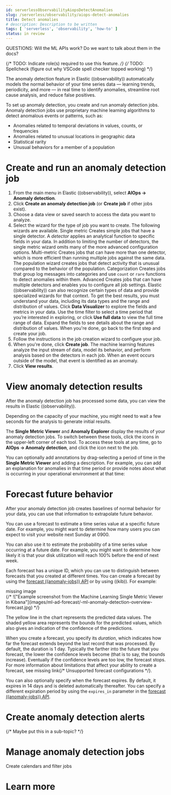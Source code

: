 ```yaml
---
id: serverlessObservabilityAiopsDetectAnomalies
slug: /serverless/observability/aiops-detect-anomalies
title: Detect anomalies
# description: Description to be written
tags: [ 'serverless', 'observability', 'how-to' ]
status: in review
---
```



<InReview />

QUESTIONS:
Will the ML APIs work? Do we want to talk about them in the docs?

{/* TODO: Indicate role(s) required to use this feature. */}
{/* TODO: Spellcheck (figure out why VSCode spell checker topped working) */}

The anomaly detection feature in Elastic ((observability)) automatically models the normal behavior of your time series data — learning trends,
periodicity, and more — in real time to identify anomalies, streamline root cause analysis, and reduce false positives.

To set up anomaly detection, you create and run anomaly detection jobs.
Anomaly detection jobs use proprietary machine learning algorithms to detect anomalous events or patterns, such as:

* Anomalies related to temporal deviations in values, counts, or frequencies
* Anomalies related to unusual locations in geographic data
* Statistical rarity
* Unusual behaviors for a member of a population

<div id="create-anomaly-detection-job"></div>

# Create and run an anomaly detection job

1. From the main menu in Elastic ((observability)), select **AIOps -> Anomaly detection**.
1. Click **Create an anomaly detection job** (or **Create job** if other jobs exist).
1. Choose a data view or saved search to access the data you want to analyze.
1. Select the wizard for the type of job you want to create.
The following wizards are available.
    <DocDefList>
        <DocDefTerm>Single metric</DocDefTerm>
        <DocDefDescription>
            Creates simple jobs that have a single detector. A _detector_ applies an analytical function to specific fields in your data. In addition to limiting the number of detectors, the single metric wizard omits many of the more advanced configuration options.
        </DocDefDescription>
        <DocDefTerm>Multi-metric</DocDefTerm>
        <DocDefDescription>
            Creates jobs that can have more than one detector, which is more efficient than running multiple jobs against the same data. The population wizard creates jobs that detect activity that is unusual compared to the behavior of the population.
        </DocDefDescription>
        <DocDefTerm>Categorization</DocDefTerm>
        <DocDefDescription>
            Creates jobs that group log messages into categories and use `count` or `rare` functions to detect anomalies within them.
        </DocDefDescription>
        <DocDefTerm>Advanced</DocDefTerm>
        <DocDefDescription>
            Creates jobs that can have multiple detectors and enables you to configure all job settings.
        </DocDefDescription>
    </DocDefList>
    Elastic ((observability)) can also recognize certain types of data and provide specialized wizards for that context.
    <DocCallOut color="empty" title="Not sure what type of job to create?">
        To get the best results, you must understand your data, including its data types and the range and distribution of values.
        Click **Data Visualizer** to explore the fields and metrics in your data.
        Use the time filter to select a time period that you’re interested in exploring,
        or click **Use full data** to view the full time range of data.
        Expand the fields to see details about the range and distribution of values.
        When you're done, go back to the first step and create your job.
    </DocCallOut>
1. Follow the instructions in the job creation wizard to configure your job.
1. When you're done, click **Create job**.
The machine learning features analyze the input stream of data, model its behavior, and perform analysis based on the detectors in each job.
When an event occurs outside of the model, that event is identified as an anomaly.
1. Click **View results**.

<div id="view-anomaly-detection-results"></div>

# View anomaly detection results

After the anomaly detection job has processed some data,
you can view the results in Elastic ((observability)).

<DocCallOut title="Tip">
Depending on the capacity of your machine,
you might need to wait a few seconds for the analysis to generate initial results.
</DocCallOut>

The **Single Metric Viewer** and **Anomaly Explorer** display the results of your anomaly detection jobs.
To switch between these tools, click the icons in the upper-left corner of each tool.
To access these tools at any time, go to **AIOps -> Anomaly detection**, and click the icon next to the job.

You can optionally add annotations by drag-selecting a period of time in the **Single Metric Viewer** and adding a description.
For example, you can add an explanation for anomalies in that time period or provide notes about what is occurring in your operational environment at that time:

<div id="ml-ad-forecast"></div>

# Forecast future behavior

After your anomaly detection job creates baselines of normal behavior for your data,
you can use that information to extrapolate future behavior.

You can use a forecast to estimate a time series value at a specific future date.
For example, you might want to determine how many users you can expect to visit
your website next Sunday at 0900.

You can also use it to estimate the probability of a time series value occurring
at a future date. For example, you might want to determine how likely it is that
your disk utilization will reach 100% before the end of next week.

Each forecast has a unique ID, which you can use to distinguish between forecasts
that you created at different times. You can create a forecast by using the
[forecast ((anomaly-jobs)) API](((ref))/ml-forecast.html) or by using ((kib)). For
example:

<div style={{ backgroundColor: "#F1F4FA", width: "100%", height: "250px", textAlign: "center", paddingTop: "110px", marginBottom: "20px" }}><DocIcon type="image" title="missing image"/> missing image</div>
{/* !["Example screenshot from the Machine Learning Single Metric Viewer in Kibana"](images/ml-ad-forecast/-ml-anomaly-detection-overview-forecast.jpg) */}

The yellow line in the chart represents the predicted data values. The
shaded yellow area represents the bounds for the predicted values, which also
gives an indication of the confidence of the predictions.

When you create a forecast, you specify its _duration_, which indicates how far
the forecast extends beyond the last record that was processed. By default, the
duration is 1 day. Typically the farther into the future that you forecast, the
lower the confidence levels become (that is to say, the bounds increase).
Eventually if the confidence levels are too low, the forecast stops.
For more information about limitations that affect your ability to create a
forecast, see <DocBadge><DocIcon size="s" type="unlink" title="missing link"/> missing link</DocBadge>{/*  <DocLink id="enMachineLearningMlLimitations" section="unsupported-forecast-configurations">Unsupported forecast configurations</DocLink> */}.

You can also optionally specify when the forecast expires. By default, it
expires in 14 days and is deleted automatically thereafter. You can specify a
different expiration period by using the `expires_in` parameter in the
[forecast ((anomaly-jobs)) API](((ref))/ml-forecast.html).

<div id="ml-ad-bucket-results"></div>

# Create anomaly detection alerts

{/* Maybe put this in a sub-topic? */}

# Manage anomaly detection jobs

Create calendars and filter jobs

# Learn more
